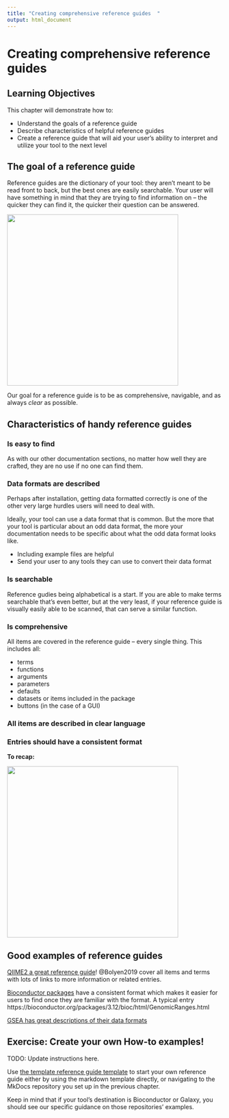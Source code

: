 ```yaml
---
title: "Creating comprehensive reference guides  "
output: html_document
---
```


# Creating comprehensive reference guides

## Learning Objectives

This chapter will demonstrate how to:

- Understand the goals of a reference guide
- Describe characteristics of helpful reference guides
- Create a reference guide that will aid your user's ability to interpret and utilize your tool to the next level

## The goal of a reference guide

Reference guides are the dictionary of your tool: they aren't meant to be read front to back, but the best ones are easily searchable.
Your user will have something in mind that they are trying to find information on -- the quicker they can find it, the quicker their question can be answered.

<img src=https://docs.google.com/presentation/d/1cd434bkLer_CJ04GzpsZwzeEA9gjc5Ho6QimiHPbyEg/export/png?id=1cd434bkLer_CJ04GzpsZwzeEA9gjc5Ho6QimiHPbyEg&pageid=gcdcbd8d802_0_21 width = 400 height = 400 />

Our goal for a reference guide is to be as comprehensive, navigable, and as always _clear_ as possible.

## Characteristics of handy reference guides

### Is easy to find

As with our other documentation sections, no matter how well they are crafted, they are no use if no one can find them.

### Data formats are described

Perhaps after installation, getting data formatted correctly is one of the other very large hurdles users will need to deal with.

Ideally, your tool can use a data format that is common.
But the more that your tool is particular about an odd data format, the more your documentation needs to be specific about what the odd data format looks like.

- Including example files are helpful
- Send your user to any tools they can use to convert their data format

### Is searchable

Reference gudies being alphabetical is a start.
If you are able to make terms searchable that's even better, but at the very least, if your reference guide is visually easily able to be scanned, that can serve a similar function.

### Is comprehensive

All items are covered in the reference guide -- every single thing.
This includes all:

- terms
- functions
- arguments
- parameters
- defaults
- datasets or items included in the package
- buttons (in the case of a GUI)

### All items are described in clear language


### Entries should have a consistent format


**To recap:**

<img src=https://docs.google.com/presentation/d/1cd434bkLer_CJ04GzpsZwzeEA9gjc5Ho6QimiHPbyEg/export/png?id=1cd434bkLer_CJ04GzpsZwzeEA9gjc5Ho6QimiHPbyEg&pageid=gcdcbd8d802_0_12 width = 400 height = 400 />

## Good examples of reference guides

[QIIME2 a great reference guide](https://docs.qiime2.org/2021.2/glossary/)!
@Bolyen2019 cover all items and terms with lots of links to more information or related entries.

[Bioconductor packages](https://bioconductor.org/packages/3.12/bioc/) have a consistent format which makes it easier for users to find once they are familiar with the format.
A typical entry https://bioconductor.org/packages/3.12/bioc/html/GenomicRanges.html

[GSEA has great descriptions of their data formats](https://www.gsea-msigdb.org/gsea/doc/GSEAUserGuideTEXT.htm#_Loading_Data)


## Exercise: Create your own How-to examples!

TODO: Update instructions here.

Use [the template reference guide template](https://raw.githubusercontent.com/jhudsl/itcr-template-documentation/master/docs/how-to_examples_template.md) to start your own reference guide either by using the markdown template directly, or navigating to the MkDocs repository you set up in the previous chapter.

Keep in mind that if your tool's destination is Bioconductor or Galaxy, you should see our specific guidance on those repositories' examples.
